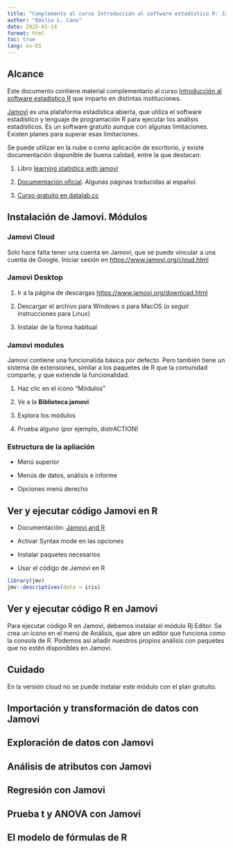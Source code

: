 ```yaml
---
title: "Complemento al curso Introducción al software estadístico R: Jamovi"
author: "Emilio L. Cano"
date: 2025-01-14
format: html
toc: true
lang: es-ES
---
```


## Alcance

Este documento contiene material complementario al curso [Introducción al software estadístico R](https://www.lcano.com/b/iser/slides_elcano/) que imparto en distintas instituciones.

[Jamovi](https://www.jamovi.org/features.html) es una plataforma estadística abierta, que utiliza el software estadístico y lenguaje de programación R para ejecutar los análisis estadísticos. Es un software gratuito aunque con algunas limitaciones. Existen planes para superar esas limitaciones.

Se puede utilizar en la nube o como aplicación de escritorio, y existe documentación disponible de buena calidad, entre la que destacan:

1.  Libro [learning statistics with jamovi](https://davidfoxcroft.github.io/lsj-book/)

2.  [Documentación oficial](https://jamovi.readthedocs.io/es/latest/). Algunas páginas traducidas al español.

3.  [Curso gratuito en datalab.cc](https://datalab.cc/jamovi/)

## Instalación de Jamovi. Módulos

### Jamovi Cloud

Solo hace falta tener una cuenta en Jamovi, que se puede vincular a una cuenta de Google. Iniciar sesión en <https://www.jamovi.org/cloud.html>

### Jamovi Desktop

1.  Ir a la página de descargas <https://www.jamovi.org/download.html>

2.  Descargar el archivo para Windows o para MacOS (o seguir instrucciones para Linux)

3.  Instalar de la forma habitual

### Jamovi modules

Jamovi contiene una funcionalida básica por defecto. Pero también tiene un sistema de extensiones, similar a los paquetes de R que la comunidad comparte, y que extiende la funcionalidad.

1.  Haz clic en el icono "Módulos"

2.  Ve a la **Biblioteca jamovi**

3.  Explora los módulos

4.  Prueba alguno (por ejemplo, distrACTION)

### Estructura de la apliación

-   Menú superior

-   Menús de datos, análisis e informe

-   Opciones menú derecho

## Ver y ejecutar código Jamovi en R

-   Documentación: [Jamovi and R](https://jamovi.readthedocs.io/pt/latest/usermanual/um_6_jamovi_and_R.html)

-   Activar Syntax mode en las opciones

-   Instalar paquetes necesarios

-   Usar el código de Jamovi en R

```r

library(jmv)
jmv::descriptives(data = iris)
```

## Ver y ejecutar código R en Jamovi

Para ejecutar código R en Jamovi, debemos instalar el módulo Rj Editor. Se crea un icono en el menú de Análisis, que abre un editor que funciona como la consola de R. Podemos así añadir nuestros propios análisis con paquetes que no estén disponibles en Jamovi.

:::{.callout-warning}

## Cuidado

En la versión cloud no se puede instalar este módulo con el plan gratuito.

:::

## Importación y transformación de datos con Jamovi

## Exploración de datos con Jamovi

## Análisis de atributos con Jamovi

## Regresión con Jamovi

## Prueba t y ANOVA con Jamovi

## El modelo de fórmulas de R
